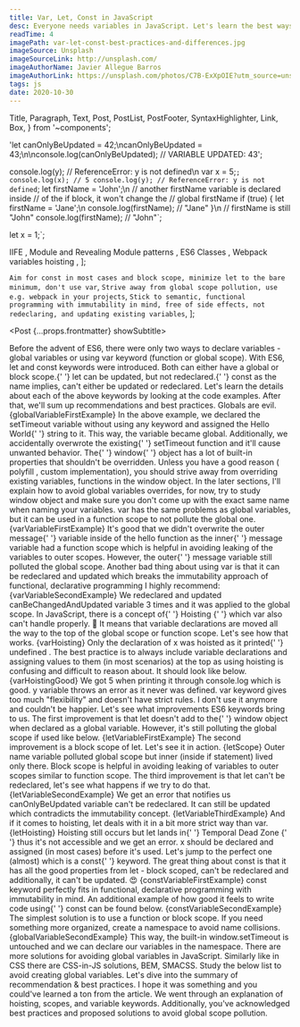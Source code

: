 ```yaml
---
title: Var, Let, Const in JavaScript
desc: Everyone needs variables in JavaScript. Let's learn the best ways to use them and how to avoid pitfalls that might cause unwanted side effects or introduce bugs in the code.
readTime: 4
imagePath: var-let-const-best-practices-and-differences.jpg
imageSource: Unsplash
imageSourceLink: http://unsplash.com/
imageAuthorName: Javier Allegue Barros
imageAuthorLink: https://unsplash.com/photos/C7B-ExXpOIE?utm_source=unsplash&utm_medium=referral&utm_content=creditShareLink
tags: js
date: 2020-10-30
---
```


  Title,
  Paragraph,
  Text,
  Post,
  PostList,
  PostFooter,
  SyntaxHighlighter,
  Link,
  Box,
} from '~components';

  'let canOnlyBeUpdated = 42;\ncanOnlyBeUpdated = 43;\n\nconsole.log(canOnlyBeUpdated); // VARIABLE UPDATED: 43';

console.log(y); // ReferenceError: y is not defined\n
var x = 5;`;
console.log(x); // 5
console.log(y); // ReferenceError: y is not defined`;
let firstName = 'John';\n
// another firstName variable is declared inside
// of the if block, it won't change the 
// global firstName
if (true) {
  let firstName = 'Jane';\n
  console.log(firstName); // "Jane"
}\n
// firstName is still "John"
console.log(firstName); // "John"`;

let x = 1;`;

  <Link href="https://developer.mozilla.org/en-US/docs/Glossary/IIFE">
    IIFE
  </Link>,
  <Link href="https://css-tricks.com/implementing-private-variables-in-javascript/#the-module-design-pattern">
    Module and Revealing Module patterns
  </Link>,
  <Link href="https://css-tricks.com/implementing-private-variables-in-javascript/#enter-es6-classes">
    ES6 Classes
  </Link>,
  <Link href="https://medium.com/webpack/brief-introduction-to-scope-hoisting-in-webpack-8435084c171f">
    Webpack variables hoisting
  </Link>,
];

  `Aim for const in most cases and block scope, minimize let to the bare minimum, don't use var`,
  `Strive away from global scope pollution, use e.g. webpack in your projects`,
  `Stick to semantic, functional programming with immutability in mind, free of side effects, not redeclaring, and updating existing variables`,
];

<Post {...props.frontmatter} showSubtitle>
  <Title level={3}>Introduction</Title>
  <Paragraph>
    Before the advent of ES6, there were only two ways to declare variables -
    global variables or using <Text code>var</Text> keyword (function or global
    scope).
  </Paragraph>
  <Paragraph lastParagraph>
    With ES6, <Text code>let</Text> and <Text code>const</Text> keywords were
    introduced. Both can either have a global or block scope.{' '}
    <Text code>let</Text> can be updated, but not redeclared.{' '}
    <Text code>const</Text> as the name implies, can't either be updated or
    redeclared.
  </Paragraph>
  <Title level={3}>Variables</Title>
  <Paragraph breakParagraph>
    Let's learn the details about each of the above keywords by looking at the
    code examples. After that, we'll sum up recommendations and best practices.
  </Paragraph>
  <Title level={4} transform="none">
    👿 Global
  </Title>
  <Paragraph>Globals are evil.</Paragraph>
  <SyntaxHighlighter>{globalVariableFirstExample}</SyntaxHighlighter>
  <Paragraph>
    In the above example, we declared the <Text code>setTimeout</Text> variable
    without using any keyword and assigned the <Text code>Hello World</Text>{' '}
    string to it. This way, the variable became <Text strong>global</Text>.
    Additionally, we accidentally overwrote the existing{' '}
    <Text code>setTimeout</Text> function and it'll cause unwanted behavior.
  </Paragraph>
  <Paragraph>
    The{' '}
    <Link href="https://www.w3schools.com/jsref/obj_window.asp">window</Link>{' '}
    object has a lot of built-in properties that shouldn't be overridden. Unless
    you have a good reason (
    <Link href="https://developer.mozilla.org/en-US/docs/Glossary/Polyfill">
      polyfill
    </Link>
    , custom implementation), you should strive away from overriding existing variables,
    functions in the <Text code>window</Text> object.
  </Paragraph>
  <Paragraph breakParagraph>
    In the later sections, I'll explain how to avoid global variables overrides,
    for now, try to study <Text code>window</Text> object and make sure you
    don't come up with the exact same name when naming your variables.
  </Paragraph>
  <Title level={4} transform="none">
    ❌ Var
  </Title>
  <Paragraph>
    <Text code>var</Text> has the same problems as global variables, but it can
    be used in a function scope to not pollute the global one.
  </Paragraph>
  <SyntaxHighlighter>{varVariableFirstExample}</SyntaxHighlighter>
  <Paragraph>
    It's good that we didn't overwrite the outer <Text code>message</Text>{' '}
    variable inside of the <Text code>hello</Text> function as the inner{' '}
    <Text code>message</Text> variable had a function scope which is helpful in
    avoiding leaking of the variables to outer scopes. However, the outer{' '}
    <Text code>message</Text> variable still polluted the global scope.
  </Paragraph>
  <Paragraph>
    Another bad thing about using <Text code>var</Text> is that it can be
    redeclared and updated which breaks the immutability approach of functional,
    declarative programming I highly recommend:
  </Paragraph>
  <SyntaxHighlighter>{varVariableSecondExample}</SyntaxHighlighter>
  <Paragraph>
    We redeclared and updated <Text code>canBeChangedAndUpdated</Text> variable
    3 times and it was applied to the global scope.
  </Paragraph>
  <Paragraph>
    In JavaScript, there is a concept of{' '}
    <Link href="https://developer.mozilla.org/pl/docs/Glossary/Hoisting">
      Hoisting
    </Link>{' '}
    which <Text code>var</Text> also can't handle properly. 🙈 It means that
    variable declarations are moved all the way to the top of the global scope
    or function scope. Let's see how that works.
  </Paragraph>
  <SyntaxHighlighter>{varHoisting}</SyntaxHighlighter>
  <Paragraph>
    <Text strong>
      Only the declaration of <Text code>x</Text> was hoisted as it printed{' '}
      <Text code>undefined</Text>
    </Text>
    . The best practice is to always include variable declarations and assigning
    values to them (in most scenarios) at the top as using hoisting is confusing
    and difficult to reason about. It should look like below.
  </Paragraph>
  <SyntaxHighlighter>{varHoistingGood}</SyntaxHighlighter>
  <Paragraph>
    We got 5 when printing it through <Text code>console.log</Text> which is
    good. <Text code>y</Text> variable throws an error as it never was defined.
  </Paragraph>
  <Paragraph strong>
    <Text code>var</Text> keyword gives too much "flexibility" and doesn't have
    strict rules. I don't use it anymore and couldn't be happier.
  </Paragraph>
  <Paragraph breakParagraph>
    Let's see what improvements ES6 keywords bring to us.
  </Paragraph>
  <Title level={4} transform="none">
    ⚠️ Let
  </Title>
  <Paragraph>
    The first improvement is that <Text code>let</Text> doesn't add to the{' '}
    <Text code>window</Text> object when declared as a global variable. However,
    it's still polluting the global scope if used like below.
  </Paragraph>
  <SyntaxHighlighter>{letVariableFirstExample}</SyntaxHighlighter>
  <Paragraph>
    The second improvement is a block scope of <Text code>let</Text>. Let's see
    it in action.
  </Paragraph>
  <SyntaxHighlighter>{letScope}</SyntaxHighlighter>
  <Paragraph>
    Outer <Text code>name</Text> variable polluted global scope but inner
    (inside <Text code>if</Text> statement) lived only there. Block scope is
    helpful in avoiding leaking of variables to outer scopes similar to function
    scope.
  </Paragraph>
  <Paragraph>
    The third improvement is that <Text code>let</Text> can't be redeclared,
    let's see what happens if we try to do that.
  </Paragraph>
  <SyntaxHighlighter>{letVariableSecondExample}</SyntaxHighlighter>
  <Paragraph>
    We get an error that notifies us <Text code>canOnlyBeUpdated</Text> variable
    can't be redeclared.
  </Paragraph>
  <Paragraph>
    It can still be updated which contradicts the immutability concept.
  </Paragraph>
  <SyntaxHighlighter>{letVariableThirdExample}</SyntaxHighlighter>
  <Paragraph>
    And if it comes to hoisting, <Text code>let</Text> deals with it in a bit
    more strict way than <Text code>var</Text>.
  </Paragraph>
  <SyntaxHighlighter>{letHoisting}</SyntaxHighlighter>
  <Paragraph>
    Hoisting still occurs but <Text code>let</Text> lands in{' '}
    <Link href="https://www.freecodecamp.org/news/what-is-the-temporal-dead-zone/">
      Temporal Dead Zone
    </Link>{' '}
    thus it's not accessible and we get an error. <Text code>x</Text> should be
    declared and assigned (in most cases) before it's used.
  </Paragraph>
  <Paragraph breakParagraph>
    Let's jump to the perfect one (almost) which is a <Text code>const</Text>{' '}
    keyword.
  </Paragraph>
  <Title level={4} transform="none">
    ✅ Const
  </Title>
  <Paragraph>
    The great thing about <Text code>const</Text> is that it has all the good
    properties from <Text code>let</Text> - block scoped, can't be redeclared
    and additionally, it can't be updated. 😍
  </Paragraph>
  <SyntaxHighlighter>{constVariableFirstExample}</SyntaxHighlighter>
  <Paragraph>
    <Text code>const</Text> keyword perfectly fits in functional, declarative
    programming with immutability in mind.
  </Paragraph>
  <Paragraph>
    An additional example of how good it feels to write code using{' '}
    <Text code>const</Text> can be found below.
  </Paragraph>
  <SyntaxHighlighter>{constVariableSecondExample}</SyntaxHighlighter>
  <Paragraph lastParagraph />
  <Title level={3} transform="none">
    Avoiding global scope
  </Title>
  <Paragraph>
    The simplest solution is to use a function or block scope. If you need
    something more organized, create a namespace to avoid name collisions.
  </Paragraph>
  <SyntaxHighlighter>{globalVariableSecondExample}</SyntaxHighlighter>
  <Paragraph>
    This way, the built-in <Text code>window.setTimeout</Text> is untouched and
    we can declare our variables in the namespace.
  </Paragraph>
  <Paragraph>
    There are more solutions for avoiding global variables in JavaScript.
    Similarly like in CSS there are CSS-in-JS solutions, BEM, SMACSS. Study the
    below list to avoid creating global variables.
  </Paragraph>
  <PostList data={avoidGlobalsList} />
  <Paragraph lastParagraph>
    Let's dive into the summary of recommendation & best practices.
  </Paragraph>
  <Title level={3}>Summary</Title>
  <Paragraph>
    <PostList data={summaryList} />
    <Paragraph lastParagraph />
  </Paragraph>
  <Title level={3}>Closing Notes</Title>
  <Paragraph>
    I hope it was something and you could've learned a ton from the article. We
    went through an explanation of hoisting, scopes, and variable keywords.
    Additionally, you've acknowledged best practices and proposed solutions to
    avoid global scope pollution.
  </Paragraph>
  <PostFooter />
</Post>
